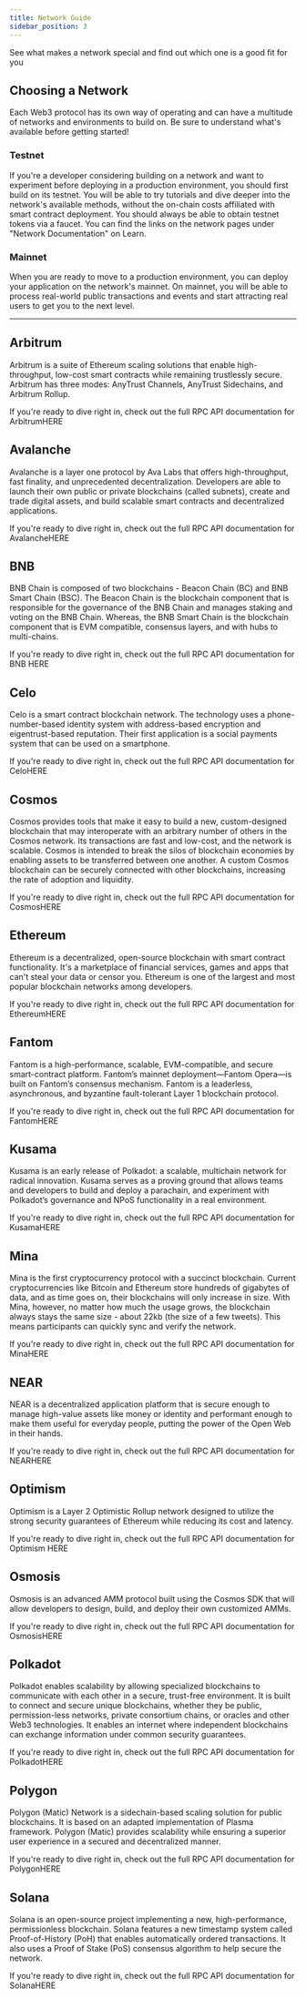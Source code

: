 ```yaml
---
title: Network Guide
sidebar_position: 3
---
```



See what makes a network special and find out which one is a good fit for you

## Choosing a Network

Each Web3 protocol has its own way of operating and can have a multitude of networks and environments to build on. Be sure to understand what's available before getting started!

### Testnet

If you're a developer considering building on a network and want to experiment before deploying in a production environment, you should first build on its testnet. You will be able to try tutorials and dive deeper into the network's available methods, without the on-chain costs affiliated with smart contract deployment.
You should always be able to obtain testnet tokens via a faucet. You can find the links on the network pages under "Network Documentation" on Learn.

### Mainnet

When you are ready to move to a production environment, you can deploy your application on the network's mainnet. On mainnet, you will be able to process real-world public transactions and events and start attracting real users to get you to the next level.
​

---

## Arbitrum

Arbitrum is a suite of Ethereum scaling solutions that enable high-throughput, low-cost smart contracts while remaining trustlessly secure. Arbitrum has three modes: AnyTrust Channels, AnyTrust Sidechains, and Arbitrum Rollup.

If you're ready to dive right in, check out the full RPC API documentation for Arbitrum ​<Link to="/api-reference/node-api/arbitrum">HERE</Link>

## Avalanche

Avalanche is a layer one protocol by Ava Labs that offers high-throughput, fast finality, and unprecedented decentralization. Developers are able to launch their own public or private blockchains (called subnets), create and trade digital assets, and build scalable smart contracts and decentralized applications.

If you're ready to dive right in, check out the full RPC API documentation for Avalanche ​<Link to="/api-reference/node-api/avalanche-c-chain">HERE</Link>

## BNB

BNB Chain is composed of two blockchains - Beacon Chain (BC) and BNB Smart Chain (BSC). The Beacon Chain is the blockchain component that is responsible for the governance of the BNB Chain and manages staking and voting on the BNB Chain. Whereas, the BNB Smart Chain is the blockchain component that is EVM compatible, consensus layers, and with hubs to multi-chains.

If you're ready to dive right in, check out the full RPC API documentation for BNB <Link to="/api-reference/node-api/bnb">HERE</Link>

## Celo

Celo is a smart contract blockchain network. The technology uses a phone-number-based identity system with address-based encryption and eigentrust-based reputation. Their first application is a social payments system that can be used on a smartphone.

If you're ready to dive right in, check out the full RPC API documentation for Celo ​<Link to="/api-reference/node-api/celo">HERE</Link>

## Cosmos

Cosmos provides tools that make it easy to build a new, custom-designed blockchain that may interoperate with an arbitrary number of others in the Cosmos network. Its transactions are fast and low-cost, and the network is scalable. Cosmos is intended to break the silos of blockchain economies by enabling assets to be transferred between one another. A custom Cosmos blockchain can be securely connected with other blockchains, increasing the rate of adoption and liquidity.

If you're ready to dive right in, check out the full RPC API documentation for Cosmos ​<Link to="/api-reference/node-api/cosmos-lcd">HERE</Link>
​

## Ethereum

Ethereum is a decentralized, open-source blockchain with smart contract functionality. It's a marketplace of financial services, games and apps that can't steal your data or censor you. Ethereum is one of the largest and most popular blockchain networks among developers.

If you're ready to dive right in, check out the full RPC API documentation for Ethereum ​<Link to="/api-reference/node-api/ethereum">HERE</Link>
​

## Fantom

Fantom is a high-performance, scalable, EVM-compatible, and secure smart-contract platform. Fantom’s mainnet deployment—Fantom Opera—is built on Fantom’s consensus mechanism. Fantom is a leaderless, asynchronous, and byzantine fault-tolerant Layer 1 blockchain protocol.

If you're ready to dive right in, check out the full RPC API documentation for Fantom ​<Link to="/api-reference/node-api/fantom">HERE</Link>
​

## Kusama

Kusama is an early release of Polkadot: a scalable, multichain network for radical innovation. Kusama serves as a proving ground that allows teams and developers to build and deploy a parachain, and experiment with Polkadot’s governance and NPoS functionality in a real environment.

If you're ready to dive right in, check out the full RPC API documentation for Kusama ​<Link to="/api-reference/node-api/kusama">HERE</Link>
​

## Mina

Mina is the first cryptocurrency protocol with a succinct blockchain. Current cryptocurrencies like Bitcoin and Ethereum store hundreds of gigabytes of data, and as time goes on, their blockchains will only increase in size. With Mina, however, no matter how much the usage grows, the blockchain always stays the same size - about 22kb (the size of a few tweets). This means participants can quickly sync and verify the network.

If you're ready to dive right in, check out the full RPC API documentation for Mina ​<Link to="/api-reference/node-api/mina-graphql">HERE</Link>
​

## NEAR

NEAR is a decentralized application platform that is secure enough to manage high-value assets like money or identity and performant enough to make them useful for everyday people, putting the power of the Open Web in their hands.

If you're ready to dive right in, check out the full RPC API documentation for NEAR ​<Link to="/api-reference/node-api/near">HERE</Link>

## Optimism

Optimism is a Layer 2 Optimistic Rollup network designed to utilize the strong security guarantees of Ethereum while reducing its cost and latency.

If you're ready to dive right in, check out the full RPC API documentation for Optimism <Link to="/api-reference/node-api/optimism">HERE</Link>

## Osmosis

Osmosis is an advanced AMM protocol built using the Cosmos SDK that will allow developers to design, build, and deploy their own customized AMMs.

If you're ready to dive right in, check out the full RPC API documentation for Osmosis ​<Link to="/api-reference/node-api/osmosis-lcd">HERE</Link>

## Polkadot

Polkadot enables scalability by allowing specialized blockchains to communicate with each other in a secure, trust-free environment. It is built to connect and secure unique blockchains, whether they be public, permission-less networks, private consortium chains, or oracles and other Web3 technologies. It enables an internet where independent blockchains can exchange information under common security guarantees.

If you're ready to dive right in, check out the full RPC API documentation for Polkadot ​<Link to="/api-reference/node-api/polkadot">HERE</Link>

## Polygon

Polygon (Matic) Network is a sidechain-based scaling solution for public blockchains. It is based on an adapted implementation of Plasma framework. Polygon (Matic) provides scalability while ensuring a superior user experience in a secured and decentralized manner.

If you're ready to dive right in, check out the full RPC API documentation for Polygon ​<Link to="/api-reference/node-api/polygon">HERE</Link>

## Solana

Solana is an open-source project implementing a new, high-performance, permissionless blockchain. Solana features a new timestamp system called Proof-of-History (PoH) that enables automatically ordered transactions. It also uses a Proof of Stake (PoS) consensus algorithm to help secure the network.

If you're ready to dive right in, check out the full RPC API documentation for Solana ​<Link to="/api-reference/node-api/solana">HERE</Link>
